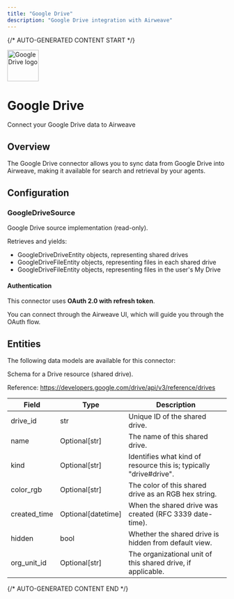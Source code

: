 ```yaml
---
title: "Google Drive"
description: "Google Drive integration with Airweave"
---
```


{/* AUTO-GENERATED CONTENT START */}



<div className="connector-header">
  <img src="icon.svg" alt="Google Drive logo" width="72" height="72" className="connector-icon" />
  <div className="connector-info">
    <h1>Google Drive</h1>
    <p>Connect your Google Drive data to Airweave</p>
  </div>
</div>

## Overview

The Google Drive connector allows you to sync data from Google Drive into Airweave, making it available for search and retrieval by your agents.

## Configuration


### GoogleDriveSource

Google Drive source implementation (read-only).

Retrieves and yields:
  - GoogleDriveDriveEntity objects, representing shared drives
  - GoogleDriveFileEntity objects, representing files in each shared drive
  - GoogleDriveFileEntity objects, representing files in the user's My Drive

#### Authentication

This connector uses **OAuth 2.0 with refresh token**.

You can connect through the Airweave UI, which will guide you through the OAuth flow.


## Entities

The following data models are available for this connector:

<Accordion title="GoogleDriveDriveEntity">

Schema for a Drive resource (shared drive).

Reference:
  https://developers.google.com/drive/api/v3/reference/drives

| Field | Type | Description |
|-------|------|-------------|
| drive_id | str | Unique ID of the shared drive. |
| name | Optional[str] | The name of this shared drive. |
| kind | Optional[str] | Identifies what kind of resource this is; typically "drive#drive". |
| color_rgb | Optional[str] | The color of this shared drive as an RGB hex string. |
| created_time | Optional[datetime] | When the shared drive was created (RFC 3339 date-time). |
| hidden | bool | Whether the shared drive is hidden from default view. |
| org_unit_id | Optional[str] | The organizational unit of this shared drive, if applicable. |

</Accordion>




{/* AUTO-GENERATED CONTENT END */}
